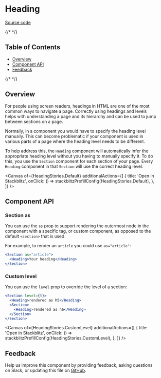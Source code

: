 
<Meta isTemplate />

# Heading

[Source code](https://github.com/carbon-design-system/carbon/tree/master/packages/react/src/components/Heading)

{/* <!-- START doctoc generated TOC please keep comment here to allow auto update --> <!-- DON'T EDIT THIS SECTION, INSTEAD RE-RUN doctoc TO UPDATE --> */}

## Table of Contents

- [Overview](#overview)
- [Component API](#component-api)
- [Feedback](#feedback)

{/* <!-- END doctoc generated TOC please keep comment here to allow auto update --> */}

## Overview

For people using screen readers, headings in HTML are one of the most common
ways to navigate a page. Correctly using headings and levels helps with
understanding a page and its hierarchy and can be used to jump between sections
on a page.

Normally, in a component you would have to specify the heading level manually.
This can become problematic if your component is used in various parts of a page
where the heading level needs to be different.

To help address this, the `Heading` component will automatically infer the
appropriate heading level without you having to manually specify it. To do this,
you use the `Section` component for each section of your page. Every `Heading`
component in that `Section` will use the correct heading level.

<Canvas
  of={HeadingStories.Default}
  additionalActions={[
    {
      title: 'Open in Stackblitz',
      onClick: () => stackblitzPrefillConfig(HeadingStories.Default),
    },
  ]}
/>

## Component API

<ArgTypes />

### Section as

You can use the `as` prop to support rendering the outermost node in the
component with a specific tag, or custom component, as opposed to the default
`<section>` that is used.

For example, to render an `article` you could use `as="article"`:

```jsx
<Section as="article">
  <Heading>Your heading</Heading>
</Section>
```

### Custom level

You can use the `level` prop to override the level of a section:

```jsx
<Section level={5}>
  <Heading>rendered as h5</Heading>
  <Section>
    <Heading>rendered as h6</Heading>
  </Section>
</Section>
```

<Canvas
  of={HeadingStories.CustomLevel}
  additionalActions={[
    {
      title: 'Open in Stackblitz',
      onClick: () => stackblitzPrefillConfig(HeadingStories.CustomLevel),
    },
  ]}
/>

## Feedback

Help us improve this component by providing feedback, asking questions on Slack,
or updating this file on
[GitHub](https://github.com/carbon-design-system/carbon/edit/main/packages/react/src/components/Heading/Heading.mdx).
